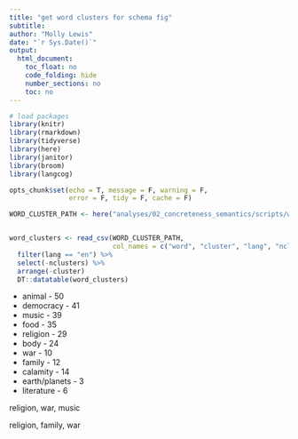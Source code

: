 ```yaml
---
title: "get word clusters for schema fig"
subtitle: 
author: "Molly Lewis"
date: "`r Sys.Date()`"
output: 
  html_document:
    toc_float: no
    code_folding: hide 
    number_sections: no
    toc: no
---
```


```r

# load packages
library(knitr)
library(rmarkdown)
library(tidyverse)
library(here)
library(janitor)
library(broom)
library(langcog)

opts_chunk$set(echo = T, message = F, warning = F, 
               error = F, tidy = F, cache = F)

```


```r
WORD_CLUSTER_PATH <- here("analyses/02_concreteness_semantics/scripts/wiki/james_figure/data/target_word_cluster_assignments_by_lang.csv")


word_clusters <- read_csv(WORD_CLUSTER_PATH,
                          col_names = c("word", "cluster", "lang", "nclusters")) %>%
  filter(lang == "en") %>%
  select(-nclusters) %>%
  arrange(-cluster)
  DT::datatable(word_clusters)
```


* animal - 50
* democracy - 41 
* music - 39
* food - 35
* religion - 29
* body - 24
* war - 10
* family - 12
* calamity - 14
* earth/planets - 3
* literature - 6


religion, war, music

religion, family, war
